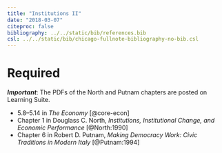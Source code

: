 ```yaml
---
title: "Institutions II"
date: "2018-03-07"
citeproc: false
bibliography: ../../static/bib/references.bib
csl: ../../static/bib/chicago-fullnote-bibliography-no-bib.csl
---
```


# Required

***Important***: The PDFs of the North and Putnam chapters are posted on Learning Suite.

- <i class="fa fa-book" aria-hidden="true"></i> 5.8–5.14 in *The Economy* [@core-econ]
- <i class="fa fa-file-pdf-o" aria-hidden="true"></i> Chapter 1 in Douglass C. North, *Institutions, Institutional Change, and Economic Performance* [@North:1990]
- <i class="fa fa-file-pdf-o" aria-hidden="true"></i> Chapter 6 in Robert D. Putnam, *Making Democracy Work: Civic Traditions in Modern Italy* [@Putnam:1994]
